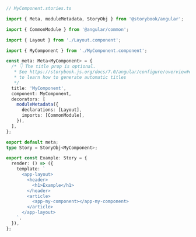 ```ts
// MyComponent.stories.ts

import { Meta, moduleMetadata, StoryObj } from '@storybook/angular';

import { CommonModule } from '@angular/common';

import { Layout } from './Layout.component';

import { MyComponent } from './MyComponent.component';

const meta: Meta<MyComponent> = {
  /* 👇 The title prop is optional.
   * See https://storybook.js.org/docs/7.0/angular/configure/overview#configure-story-loading
   * to learn how to generate automatic titles
   */
  title: 'MyComponent',
  component: MyComponent,
  decorators: [
    moduleMetadata({
      declarations: [Layout],
      imports: [CommonModule],
    }),
  ],
};

export default meta;
type Story = StoryObj<MyComponent>;

export const Example: Story = {
  render: () => ({
    template: `
      <app-layout>
        <header>
          <h1>Example</h1>
        </header>
        <article>
          <app-my-component></app-my-component>
        </article>
      </app-layout>
    `,
  }),
};
```